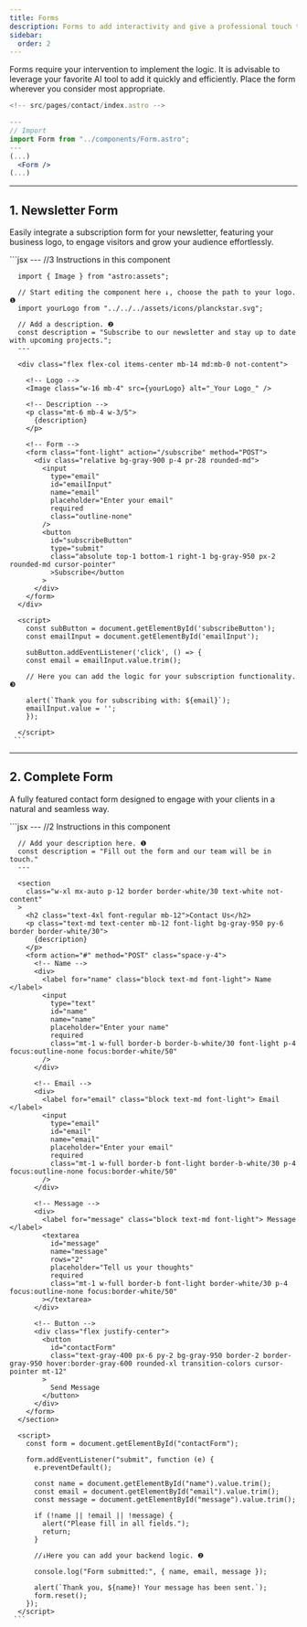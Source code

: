 ```yaml
---
title: Forms
description: Forms to add interactivity and give a professional touch to your website
sidebar:
  order: 2
---
```



Forms require your intervention to implement the logic. It is advisable to leverage 
your favorite AI tool to add it quickly and efficiently. Place the form wherever you consider most appropriate.

```jsx
<!-- src/pages/contact/index.astro -->

---
// Import
import Form from "../components/Form.astro";
---
(...)
  <Form />
(...)

```

---

## 1. Newsletter Form

Easily integrate a subscription form for your newsletter, featuring your business logo, to engage visitors and grow your audience effortlessly.

<Tabs>
  <TabItem label="Preview">
    <div class="flex w-full my-12 justify-center items-center">
      <FormOne />
    </div>
  </TabItem>
  <TabItem label="Code">
     ```jsx
      <!-- src/components/NewsLetter.astro -->
      ---
      //3 Instructions in this component

      import { Image } from "astro:assets";

      // Start editing the component here ↓, choose the path to your logo. ❶
      import yourLogo from "../../../assets/icons/planckstar.svg";

      // Add a description. ❷
      const description = "Subscribe to our newsletter and stay up to date with upcoming projects.";
      ---

      <div class="flex flex-col items-center mb-14 md:mb-0 not-content">

        <!-- Logo -->
        <Image class="w-16 mb-4" src={yourLogo} alt="_Your Logo_" />

        <!-- Description -->
        <p class="mt-6 mb-4 w-3/5">
          {description}
        </p>

        <!-- Form -->
        <form class="font-light" action="/subscribe" method="POST">
          <div class="relative bg-gray-900 p-4 pr-28 rounded-md">
            <input
              type="email"
              id="emailInput"
              name="email"
              placeholder="Enter your email"
              required
              class="outline-none"
            />
            <button
              id="subscribeButton"
              type="submit"
              class="absolute top-1 bottom-1 right-1 bg-gray-950 px-2 rounded-md cursor-pointer"
              >Subscribe</button
            >
          </div>
        </form>
      </div>

      <script>
        const subButton = document.getElementById('subscribeButton');
        const emailInput = document.getElementById('emailInput');

        subButton.addEventListener('click', () => {
        const email = emailInput.value.trim();

        // Here you can add the logic for your subscription functionality. ❸

        alert(`Thank you for subscribing with: ${email}`);
        emailInput.value = '';
        });

      </script>
     ```

  </TabItem>
</Tabs>

---

## 2. Complete Form

A fully featured contact form designed to engage with your clients in a natural and seamless way.

<Tabs>
  <TabItem label="Preview">
    <div class="flex w-5/6 mx-auto justify-center items-center">
      <FormTwo />
    </div>
  </TabItem>
  <TabItem label="Code">
     ```jsx
      <!-- src/components/Form.astro -->
      ---
      //2 Instructions in this component

      // Add your description here. ❶
      const description = "Fill out the form and our team will be in touch."
      ---

      <section
        class="w-xl mx-auto p-12 border border-white/30 text-white not-content"
      >
        <h2 class="text-4xl font-regular mb-12">Contact Us</h2>
        <p class="text-md text-center mb-12 font-light bg-gray-950 py-6 border border-white/30">
          {description}
        </p>
        <form action="#" method="POST" class="space-y-4">
          <!-- Name -->
          <div>
            <label for="name" class="block text-md font-light"> Name </label>
            <input
              type="text"
              id="name"
              name="name"
              placeholder="Enter your name"
              required
              class="mt-1 w-full border-b border-b-white/30 font-light p-4 focus:outline-none focus:border-white/50"
            />
          </div>

          <!-- Email -->
          <div>
            <label for="email" class="block text-md font-light"> Email </label>
            <input
              type="email"
              id="email"
              name="email"
              placeholder="Enter your email"
              required
              class="mt-1 w-full border-b font-light border-b-white/30 p-4 focus:outline-none focus:border-white/50"
            />
          </div>

          <!-- Message -->
          <div>
            <label for="message" class="block text-md font-light"> Message </label>
            <textarea
              id="message"
              name="message"
              rows="2"
              placeholder="Tell us your thoughts"
              required
              class="mt-1 w-full border-b font-light border-white/30 p-4 focus:outline-none focus:border-white/50"
            ></textarea>
          </div>

          <!-- Button -->
          <div class="flex justify-center">
            <button
              id="contactForm"
              class="text-gray-400 px-6 py-2 bg-gray-950 border-2 border-gray-950 hover:border-gray-600 rounded-xl transition-colors cursor-pointer mt-12"
            >
              Send Message
            </button>
          </div>
        </form>
      </section>

      <script>
        const form = document.getElementById("contactForm");

        form.addEventListener("submit", function (e) {
          e.preventDefault(); 

          const name = document.getElementById("name").value.trim();
          const email = document.getElementById("email").value.trim();
          const message = document.getElementById("message").value.trim();

          if (!name || !email || !message) {
            alert("Please fill in all fields.");
            return;
          }

          //↓Here you can add your backend logic. ❷

          console.log("Form submitted:", { name, email, message });

          alert(`Thank you, ${name}! Your message has been sent.`);
          form.reset();
        });
      </script>
     ```

  </TabItem>
</Tabs>

